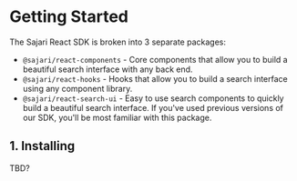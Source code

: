 
<SEO title="Getting Started" description="TBD" />

# Getting Started

The Sajari React SDK is broken into 3 separate packages:

- `@sajari/react-components` - Core components that allow you to build a beautiful search interface with any back end.
- `@sajari/react-hooks` - Hooks that allow you to build a search interface using any component library.
- `@sajari/react-search-ui` - Easy to use search components to quickly build a beautiful search interface. If you've used previous versions of our SDK, you'll be most familiar with this package.

## 1. Installing

TBD?
